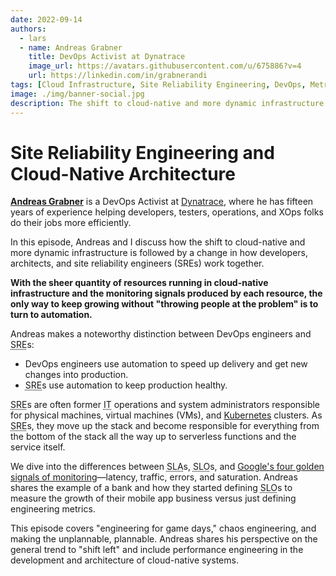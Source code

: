 ```yaml
---
date: 2022-09-14
authors:
  - lars
  - name: Andreas Grabner
    title: DevOps Activist at Dynatrace
    image_url: https://avatars.githubusercontent.com/u/675886?v=4
    url: https://linkedin.com/in/grabnerandi
tags: [Cloud Infrastructure, Site Reliability Engineering, DevOps, Metrics]
image: ./img/banner-social.jpg
description: The shift to cloud-native and more dynamic infrastructure is followed by a change in how developers, architects, and SREs work together. With the sheer quantity of resources running in cloud-native infrastructure and the monitoring signals produced by each resource, the only way to keep growing without "throwing people at the problem" is to turn to automation.
---
```


# Site Reliability Engineering and Cloud-Native Architecture

[**Andreas Grabner**](https://linkedin.com/in/grabnerandi) is a DevOps Activist at [Dynatrace](https://dynatrace.com), where he has fifteen years of experience helping developers, testers, operations, and XOps folks do their jobs more efficiently.

In this episode, Andreas and I discuss how the shift to cloud-native and more dynamic infrastructure is followed by a change in how developers, architects, and site reliability engineers (SREs) work together.

**With the sheer quantity of resources running in cloud-native infrastructure and the monitoring signals produced by each resource, the only way to keep growing without "throwing people at the problem" is to turn to automation.**

Andreas makes a noteworthy distinction between DevOps engineers and <abbr title="site reliability engineer">SRE</abbr>s:

- DevOps engineers use automation to speed up delivery and get new changes into production.
- <abbr title="site reliability engineer">SRE</abbr>s use automation to keep production healthy.

&#8203;<abbr title="site reliability engineer">SRE</abbr>s are often former <abbr title="information technology">IT</abbr> operations and system administrators responsible for physical machines, virtual machines (VMs), and [Kubernetes](https://kubernetes.io) clusters. As <abbr title="site reliability engineer">SRE</abbr>s, they move up the stack and become responsible for everything from the bottom of the stack all the way up to serverless functions and the service itself.

We dive into the differences between <abbr title="service level agreement">SLA</abbr>s, <abbr title="service level objective">SLO</abbr>s, and [Google's four golden signals of monitoring](https://sre.google/sre-book/monitoring-distributed-systems/#xref_monitoring_golden-signals)—latency, traffic, errors, and saturation. Andreas shares the example of a bank and how they started defining <abbr title="service level objective">SLO</abbr>s to measure the growth of their mobile app business versus just defining engineering metrics.

This episode covers "engineering for game days," chaos engineering, and making the unplannable, plannable. Andreas shares his perspective on the general trend to "shift left" and include performance engineering in the development and architecture of cloud-native systems.

<YoutubeEmbed id="2zVYIurCJ-A" title={metadata.title} date={metadata.date} description={metadata.description} />
